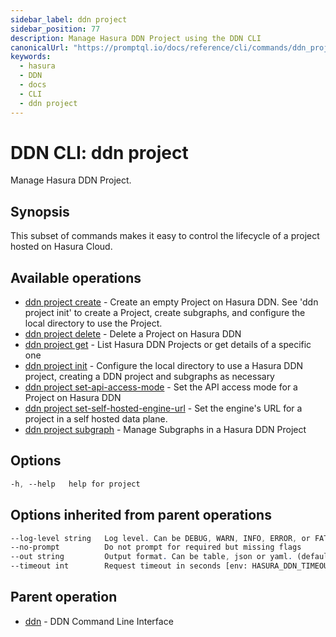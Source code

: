 ```yaml
---
sidebar_label: ddn project
sidebar_position: 77
description: Manage Hasura DDN Project using the DDN CLI
canonicalUrl: "https://promptql.io/docs/reference/cli/commands/ddn_project"
keywords:
  - hasura
  - DDN
  - docs
  - CLI
  - ddn project
---
```


# DDN CLI: ddn project

Manage Hasura DDN Project.

## Synopsis

This subset of commands makes it easy to control the lifecycle of a project hosted on Hasura Cloud.

## Available operations

- [ddn project create](/reference/cli/commands/ddn_project_create) - Create an empty Project on Hasura DDN. See 'ddn project init' to create a Project, create subgraphs, and configure the local directory to use the Project.
- [ddn project delete](/reference/cli/commands/ddn_project_delete) - Delete a Project on Hasura DDN
- [ddn project get](/reference/cli/commands/ddn_project_get) - List Hasura DDN Projects or get details of a specific one
- [ddn project init](/reference/cli/commands/ddn_project_init) - Configure the local directory to use a Hasura DDN project, creating a DDN project and subgraphs as necessary
- [ddn project set-api-access-mode](/reference/cli/commands/ddn_project_set-api-access-mode) - Set the API access mode for a Project on Hasura DDN
- [ddn project set-self-hosted-engine-url](/reference/cli/commands/ddn_project_set-self-hosted-engine-url) - Set the engine's URL for a project in a self hosted data plane.
- [ddn project subgraph](/reference/cli/commands/ddn_project_subgraph) - Manage Subgraphs in a Hasura DDN Project

## Options

```sass
-h, --help   help for project
```

## Options inherited from parent operations

```sass
--log-level string   Log level. Can be DEBUG, WARN, INFO, ERROR, or FATAL. (default "INFO")
--no-prompt          Do not prompt for required but missing flags
--out string         Output format. Can be table, json or yaml. (default "table")
--timeout int        Request timeout in seconds [env: HASURA_DDN_TIMEOUT] (default 100)
```

## Parent operation

- [ddn](/reference/cli/commands/ddn) - DDN Command Line Interface
